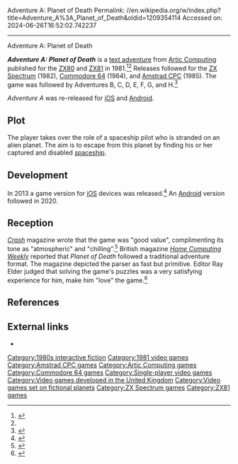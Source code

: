 Adventure A: Planet of Death
Permalink: //en.wikipedia.org/w/index.php?title=Adventure_A%3A_Planet_of_Death&oldid=1209354114
Accessed on: 2024-06-26T16:52:02.742237



------
Adventure A: Planet of Death
{{Short description|1981 video game}}
{{Infobox video game
|title     = Adventure A: Planet of Death
|image     = Adventure A Planet of Death.jpg
|caption   = Cover art by Tony Roberts<ref name='tonyrobertsart'>{{cite web |title=Gallery Two|website=Tony Roberts Art|publisher=Tony Roberts|date=|url=http://www.tonyrobertsart.co.uk/TONY_ROBERTS_ART_-_THE_SCIENCE_FICTION_YEARS/gallery_two.html|access-date=11 January 2023}}</ref>
|developer = [[Artic Computing]]
|publisher = Artic Computing
|designer = Richard Turner<br>Chris A. Thornton<ref name=sc>{{WoS game|id=0005913|name=A Planet of Death}}</ref>
|released = '''1981:''' ZX80, ZX81<br>'''1982:''' Spectrum<br>'''1984:''' C64<br>'''1985:''' Amstrad CPC
|genre = [[Interactive fiction]]
|modes = [[Single-player video game|Single-player]]
|platforms = [[ZX80]], [[ZX81]], [[ZX Spectrum]], [[Commodore 64]], [[Amstrad CPC]]
|alt = 
}}

'''''Adventure A: Planet of Death''''' is a [[text adventure]] from [[Artic Computing]] published for the [[ZX80]] and [[ZX81]] in 1981.<ref name='ycaug81'>{{cite magazine |title=Adventure on the ZX-80|magazine=Your Computer|issue=2|publisher=IPC|date=August 1981|page=8|url=https://archive.org/details/your-computer-magazine-1981-08/page/n7/mode/2up|access-date=21 February 2024}}</ref><ref name=sc/> Releases followed for the [[ZX Spectrum]] (1982), [[Commodore 64]] (1984), and [[Amstrad CPC]] (1985). The game was followed by Adventures B, C, D, E, F, G, and H.<ref>{{Cite web|url=http://adventure.if-legends.org/Artic_Computing.html|title=Artic Computing|website=adventure.if-legends.org|access-date=November 25, 2017}}</ref>

''Adventure A'' was re-released for [[iOS]] and [[Android (operating system)|Android]].

== Plot ==
The player takes over the role of a spaceship pilot who is stranded on an alien planet. The aim is to escape from this planet by finding his or her captured and disabled [[starship|spaceship]].

== Development ==

In 2013 a game version for [[iOS]] devices was released.<ref>{{cite web | url=https://openretro.org/cpc/adventure-a-planet-of-death | title=Adventure 'A' - Planet of Death | publisher=OpenRetro.org | accessdate=2023-05-16}}</ref> An [[Android (operating system)|Android]] version followed in 2020.

==Reception ==

''[[Crash (magazine)|Crash]]'' magazine wrote that the game was "good value", complimenting its tone as "atmospheric" and "chilling".<ref>{{Cite web|url=http://live.worldofspectrum.org/infoseek/magazines/crash/1#64|title=World of Spectrum - Crash-1|website=World of Spectrum|access-date=November 25, 2017|archive-date=February 9, 2018|archive-url=https://web.archive.org/web/20180209063137/http://live.worldofspectrum.org/infoseek/magazines/crash/1#64|url-status=dead}}</ref> British magazine ''[[Home Computing Weekly]]'' reported that ''Planet of Death'' followed a traditional adventure format. The magazine depicted the parser as fast but primitive. Editor Ray Elder judged that solving the game's puzzles was a very satisfying experience for him, make him "love" the game.<ref>{{cite magazine | last=Elder | first=Ray | date=1983-03-08 | title=Software Reviews: Planet of Death | url= | language=en | magazine=Home Computing Weekly | page=21 | location=London | publisher=Argus Press | access-date=}}</ref>

==References==
{{reflist}}

== External links ==
* {{IFDB|id=4qfi5hjkux9o409f}}

[[Category:1980s interactive fiction]]
[[Category:1981 video games]]
[[Category:Amstrad CPC games]]
[[Category:Artic Computing games]]
[[Category:Commodore 64 games]]
[[Category:Single-player video games]]
[[Category:Video games developed in the United Kingdom]]
[[Category:Video games set on fictional planets]]
[[Category:ZX Spectrum games]]
[[Category:ZX81 games]]


{{8bitcomputer-game-stub}}
{{adventure-videogame-stub}}